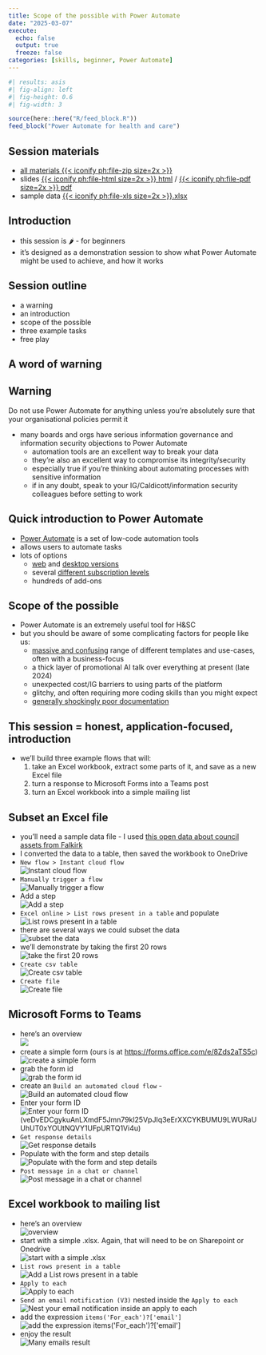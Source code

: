 ```yaml
---
title: Scope of the possible with Power Automate
date: "2025-03-07"
execute: 
  echo: false
  output: true
  freeze: false
categories: [skills, beginner, Power Automate]
---
```


```r
#| results: asis
#| fig-align: left
#| fig-height: 0.6
#| fig-width: 3

source(here::here("R/feed_block.R"))
feed_block("Power Automate for health and care")

```


::: {.callout-note collapse="false" appearance="default" icon="true"}
## Session materials

-   [all materials {{< iconify ph:file-zip size=2x >}}](src/power_automate.zip)
-   slides [{{< iconify ph:file-html size=2x >}} html](src/power_automate.html) / [{{< iconify ph:file-pdf size=2x >}} pdf](src/power_automate.pdf)
- sample data [{{< iconify ph:file-xls size=2x >}}.xlsx](src/Falkirk Council Asset Register.xlsx)

:::





## Introduction

-   this session is 🌶 - for beginners
- it's designed as a demonstration session to show what Power Automate might be used to achieve, and how it works

## Session outline

-   a warning
-   an introduction
-   scope of the possible
-   three example tasks
-   free play

## A word of warning

::: {.callout-warning collapse="false" appearance="default" icon="true"}
## Warning

Do not use Power Automate for anything unless you're absolutely sure that your organisational policies permit it
:::

-   many boards and orgs have serious information governance and information security objections to Power Automate
    -   automation tools are an excellent way to break your data
    -   they're also an excellent way to compromise its integrity/security
    -   especially true if you're thinking about automating processes with sensitive information
    -   if in any doubt, speak to your IG/Caldicott/information security colleagues before setting to work

## Quick introduction to Power Automate

-   [Power Automate](https://en.wikipedia.org/wiki/Microsoft_Power_Automate) is a set of low-code automation tools
-   allows users to automate tasks
-   lots of options
    -   [web](https:://www.powerautomate.com) and [desktop versions](https://learn.microsoft.com/en-us/power-automate/desktop-flows/install)
    -   several [different subscription levels](https://www.microsoft.com/en-us/power-platform/products/power-automate/#Pricing)
    -   hundreds of add-ons

## Scope of the possible

-   Power Automate is an extremely useful tool for H&SC
-   but you should be aware of some complicating factors for people like us:
    -   [massive and confusing](https://make.powerautomate.com/environments/Default-10efe0bd-a030-4bca-809c-b5e6745e499a/templates) range of different templates and use-cases, often with a business-focus
    -   a thick layer of promotional AI talk over everything at present (late 2024)
    -   unexpected cost/IG barriers to using parts of the platform
    -   glitchy, and often requiring more coding skills than you might expect
    -   [generally shockingly poor documentation](https://learn.microsoft.com/en-us/power-automate/)

## This session = honest, application-focused, introduction

-   we'll build three example flows that will:
    1.  take an Excel workbook, extract some parts of it, and save as a new Excel file
    2.  turn a response to Microsoft Forms into a Teams post
    3.  turn an Excel workbook into a simple mailing list

## Subset an Excel file

-   you'll need a sample data file - I used [this open data about council assets from Falkirk](https://opendata.scot/datasets/falkirk+council-council+asset+register+-+falkirk/)
-   I converted the data to a table, then saved the workbook to OneDrive
-   `New flow > Instant cloud flow` </br>![Instant cloud flow](../src/images/clipboard-1863368884.png)
-   `Manually trigger a flow` </br>![Manually trigger a flow](../src/images/clipboard-2098982554.png)
-   Add a step </br>![Add a step](../src/images/clipboard-186036160.png)
-   `Excel online > List rows present in a table` and populate</br> ![List rows present in a table](../src/images/clipboard-523258398.png)
-   there are several ways we could subset the data</br> ![subset the data](../src/images/clipboard-909526396.png)
-   we'll demonstrate by taking the first 20 rows</br> ![take the first 20 rows](../src/images/clipboard-3113671612.png)
-   `Create csv table` </br> ![Create csv table](../src/images/clipboard-1492307871.png)
-   `Create file` </br>![Create file](../src/images/clipboard-3364586860.png)\

## Microsoft Forms to Teams

-   here's an overview</br>![](../src/images/clipboard-3171169259.png)
-   create a simple form (ours is at <https://forms.office.com/e/8Zds2aTS5c>)</br>![create a simple form](../src/images/clipboard-2678316851.png)
-   grab the form id </br>![grab the form id](../src/images/clipboard-3599278669.png)
-   create an `Build an automated cloud flow` - </br>![Build an automated cloud flow](../src/images/clipboard-3500499466.png)
-   Enter your form ID </br>![Enter your form ID](../src/images/clipboard-977889460.png)(veDvEDCgykuAnLXmdF5Jmn79kl25VpJIq3eErXXCYKBUMU9LWURaUUhUT0xYOUtNQVY1UFpURTQ1Vi4u)
-   `Get response details` </br>![Get response details](../src/images/clipboard-1023983558.png)
-   Populate with the form and step details </br>![Populate with the form and step details](../src/images/clipboard-3695518768.png)
-   `Post message in a chat or channel` </br>![Post message in a chat or channel](../src/images/clipboard-3431396843.png)

## Excel workbook to mailing list

-   here's an overview </br>![overview](../src/images/clipboard-985184515.png)
-   start with a simple .xlsx. Again, that will need to be on Sharepoint or Onedrive </br>![start with a simple .xlsx](../src/images/clipboard-719218061.png)
-   `List rows present in a table` </br>![Add a List rows present in a table](../src/images/clipboard-2050216422.png)
-   `Apply to each` </br>![Apply to each](../src/images/clipboard-1086607329.png)
-   `Send an email notification (V3)` nested inside the `Apply to each`</br>![Nest your email notification inside an apply to each](../src/images/clipboard-708934752.png)
-   add the expression `items('For_each')?['email']` ![add the expression `items('For_each')?['email']`](../src/images/clipboard-4251490288.png)
-   enjoy the result</br>![Many emails result](../src/images/clipboard-1453222920.png)
